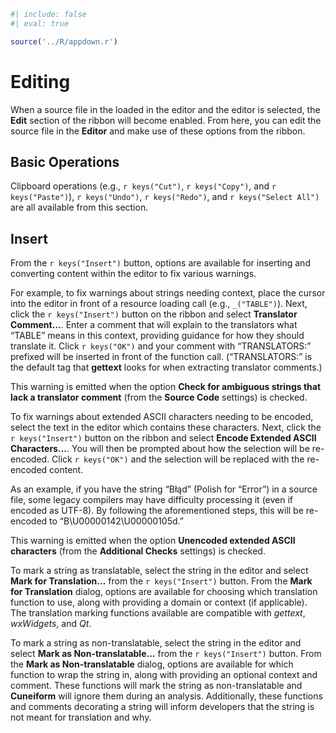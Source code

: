 ```r
#| include: false
#| eval: true

source('../R/appdown.r')
```

# Editing

When a source file in the loaded in the editor and the editor is selected, the **Edit** section of the ribbon will become enabled.
From here, you can edit the source file in the **Editor** and make use of these options from the ribbon.

## Basic Operations

Clipboard operations (e.g., `r keys("Cut")`, `r keys("Copy")`, and `r keys("Paste")`), `r keys("Undo")`, `r keys("Redo")`, and `r keys("Select All")` are all available from this section.

## Insert

From the `r keys("Insert")` button, options are available for inserting and converting content within the editor to fix various warnings.

For example, to fix warnings about strings needing context, place the cursor into the editor in front of a resource loading call (e.g., `_("TABLE")`).
Next, click the `r keys("Insert")` button on the ribbon and select **Translator Comment...**.
Enter a comment that will explain to the translators what "TABLE" means in this context, providing guidance for how they should translate it.
Click `r keys("OK")` and your comment with "TRANSLATORS: " prefixed will be inserted in front of the function call.
("TRANSLATORS: " is the default tag that **gettext** looks for when extracting translator comments.)

::: {.notesection data-latex=""}
This warning is emitted when the option **Check for ambiguous strings that lack a translator comment** (from the **Source Code** settings) is checked.
:::

To fix warnings about extended ASCII characters needing to be encoded, select the text in the editor which contains these characters.
Next, click the `r keys("Insert")` button on the ribbon and select **Encode Extended ASCII Characters...**.
You will then be prompted about how the selection will be re-encoded.
Click `r keys("OK")` and the selection will be replaced with the re-encoded content.

As an example, if you have the string "Błąd" (Polish for "Error") in a source file, some legacy compilers may have difficulty processing it (even if encoded as UTF-8).
By following the aforementioned steps, this will be re-encoded to "B\\U00000142\\U00000105d."

::: {.notesection data-latex=""}
This warning is emitted when the option **Unencoded extended ASCII characters** (from the **Additional Checks** settings) is checked.
:::

To mark a string as translatable, select the string in the editor and select **Mark for Translation...** from the `r keys("Insert")` button.
From the **Mark for Translation** dialog, options are available for choosing which translation function to use, along with providing a domain or context (if applicable).
The translation marking functions available are compatible with *gettext*, *wxWidgets*, and *Qt*.

To mark a string as non-translatable, select the string in the editor and select **Mark as Non-translatable...** from the `r keys("Insert")` button.
From the **Mark as Non-translatable** dialog, options are available for which function to wrap the string in, along with providing an optional context and comment.
These functions will mark the string as non-translatable and **Cuneiform** will ignore them during an analysis.
Additionally, these functions and comments decorating a string will inform developers that the string is not meant for translation and why.
